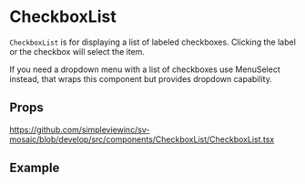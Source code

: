 
<Meta title="Components/CheckboxList/Readme"/>

# CheckboxList

`CheckboxList` is for displaying a list of labeled checkboxes. Clicking the label or the checkbox will select the item.

If you need a dropdown menu with a list of checkboxes use MenuSelect instead, that wraps this component but provides dropdown capability.

## Props

https://github.com/simpleviewinc/sv-mosaic/blob/develop/src/components/CheckboxList/CheckboxList.tsx

## Example

<Preview withSource="none">
	<stories.example/>
</Preview>